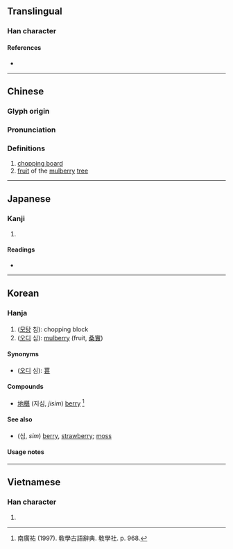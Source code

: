 {{character info/new}}
==Translingual==

===Han character===
{{Han char|rn=75|rad=木|as=09|sn=13|four=44911|canj=DTMV|ids=⿰木甚}}

====References====
* {{Han ref|kx=0537.300|dkj=15082|dj=0925.140|hdz=21243.030|uh=6939|ud=26937|bh=DDD2|bd=56786}}

----

==Chinese==
{{zh-forms}}

===Glyph origin===
{{Han etym}}

===Pronunciation===
{{zh-pron
|m=shèn,zhēn
|c=sam6,zam1
|mc=y
|oc=y
|ma=
|cat=n
}}

===Definitions===
{{zh-hanzi}}

# [[chopping board]]
# [[fruit]] of the [[mulberry]] [[tree]]

----

==Japanese==

===Kanji===
{{ja-kanji|grade=|rs=木09}}

# {{defn|lang=ja|sort=木09}}

====Readings====
* {{ja-readings|on=[[ちん]] (chin), [[じん]] (jin)|kun=[[あてぎ]] (ategi), [[さわら]] (sawara)}}

----

==Korean==

===Hanja===
{{ko-hanja|hangeul=침|eumhun=|rv=chim|mr=ch'im|y=chim}}

# ([[모탕]] 침): chopping block
# ([[오디]] 심): [[mulberry]] (fruit, [[桑]][[實]])

====Synonyms====
* ([[오디]] 심): [[葚]]

====Compounds====
* [[地椹]] (지심, ''jisim'') [[berry]] <ref> 南廣祐 (1997). 敎學古語辭典. 敎學社. p. 968. </ref>

====See also====
* {{l|ko|莓}} (심, ''sim'') [[berry]], [[strawberry]]; [[moss]]

====Usage notes====
<references />

----

==Vietnamese==

===Han character===
{{vi-hantu|[[cụm]], [[châm]], [[thầm]]|rs=木09}}

# {{defn|lang=vi|sort=木09}}